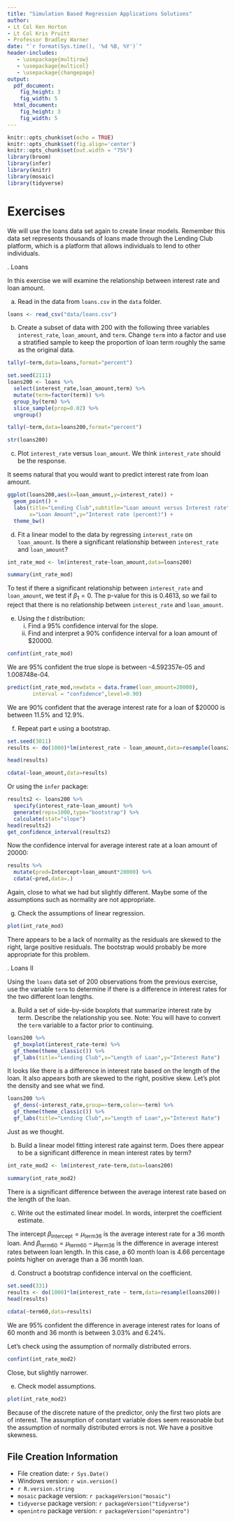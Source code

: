 ```yaml
---
title: "Simulation Based Regression Applications Solutions"
author:
- Lt Col Ken Horton
- Lt Col Kris Pruitt
- Professor Bradley Warner
date: "`r format(Sys.time(), '%d %B, %Y')`"
header-includes:
   - \usepackage{multirow}
   - \usepackage{multicol}
   - \usepackage{changepage}
output: 
  pdf_document:
    fig_height: 3
    fig_width: 5
  html_document:
    fig_height: 3
    fig_width: 5
---
```



```r
knitr::opts_chunk$set(echo = TRUE)
knitr::opts_chunk$set(fig.align='center')
knitr::opts_chunk$set(out.width = "75%")
library(broom)
library(infer)
library(knitr)
library(mosaic)
library(tidyverse)
```

# Exercises

We will use the loans data set again to create linear models. Remember this data set represents thousands of loans made through the Lending Club platform, which is a platform that allows individuals to lend to other individuals.

\indent 1. Loans  

In this exercise we will examine the relationship between interest rate and loan amount.  

a. Read in the data from `loans.csv` in the `data` folder.  

```r
loans <- read_csv("data/loans.csv")
```



b. Create a subset of data with 200 with the following three variables `interest_rate`, `loan_amount`, and `term`. Change `term` into a factor and use a stratified sample to keep the proportion of loan term roughly the same as the original data. 

```r
tally(~term,data=loans,format="percent")
```



```r
set.seed(2111)
loans200 <- loans %>%
  select(interest_rate,loan_amount,term) %>%
  mutate(term=factor(term)) %>%
  group_by(term) %>%
  slice_sample(prop=0.02) %>%
  ungroup()
```  

```r
tally(~term,data=loans200,format="percent")
```
```r
str(loans200)
```

c. Plot `interest_rate` versus `loan_amount`. We think `interest_rate` should be the response.  

It seems natural that you would want to predict interest rate from loan amount.  

```r
ggplot(loans200,aes(x=loan_amount,y=interest_rate)) +
  geom_point() +
  labs(title="Lending Club",subtitle="Loan amount versus Interest rate",
       x="Loan Amount",y="Interest rate (percent)") +
  theme_bw()
```

d. Fit a linear model to the data by regressing `interest_rate` on `loan_amount`. Is there a significant relationship between `interest_rate` and `loan_amount`?


```r
int_rate_mod <- lm(interest_rate~loan_amount,data=loans200)
```


```r
summary(int_rate_mod)
```

To test if there a significant relationship between `interest_rate` and `loan_amount`, we test if $\beta_1 = 0$. The p-value for this is 0.4613, so we fail to reject that there is no relationship between `interest_rate` and `loan_amount`.

e. Using the $t$ distribution:  
   i. Find a 95% confidence interval for the slope.  
   ii. Find and interpret a 90% confidence interval for a loan amount of $20000. 
   
```r
confint(int_rate_mod)
```
We are 95\% confident the true slope is between -4.592357e-05 and 1.008748e-04.  


```r
predict(int_rate_mod,newdata = data.frame(loan_amount=20000),
        interval = "confidence",level=0.90)
```
We are 90\% confident that the average interest rate for a loan of $20000 is between 11.5\% and 12.9\%.
   
f. Repeat part e using a bootstrap.  

```r
set.seed(3011)
results <- do(1000)*lm(interest_rate ~ loan_amount,data=resample(loans200))
```

```r
head(results)
```

```r
cdata(~loan_amount,data=results)
```

Or using the `infer` package:

```r
results2 <- loans200 %>%
  specify(interest_rate~loan_amount) %>%
  generate(reps=1000,type="bootstrap") %>%
  calculate(stat="slope")
head(results2)
get_confidence_interval(results2)
```

Now the confidence interval for average interest rate at a loan amount of 20000:

```r
results %>%
  mutate(pred=Intercept+loan_amount*20000) %>%
  cdata(~pred,data=.)
```

Again, close to what we had but slightly different. Maybe some of the assumptions such as normality are not appropriate.  


g. Check the assumptions of linear regression.

```r
plot(int_rate_mod)
```

There appears to be a lack of normality as the residuals are skewed to the right, large positive residuals. The bootstrap would probably be more appropriate for this problem.

\indent 2. Loans II

Using the `loans` data set of 200 observations from the previous exercise, use the variable `term` to determine if there is a difference in interest rates for the two different loan lengths.

a. Build a set of side-by-side boxplots that summarize interest rate by term. Describe the relationship you see. Note: You will have to convert the `term` variable to a factor prior to continuing.  

```r
loans200 %>%
  gf_boxplot(interest_rate~term) %>%
  gf_theme(theme_classic()) %>%
  gf_labs(title="Lending Club",x="Length of Loan",y="Interest Rate")
```

It looks like there is a difference in interest rate based on the length of the loan. It also appears both are skewed to the right, positive skew. Let's plot the density and see what we find.

```r
loans200 %>%
  gf_dens(~interest_rate,group=~term,color=~term) %>%
  gf_theme(theme_classic()) %>%
  gf_labs(title="Lending Club",x="Length of Loan",y="Interest Rate")
```
Just as we thought.

b. Build a linear model fitting interest rate against term. Does there appear to be a significant difference in mean interest rates by term?  

```r
int_rate_mod2 <- lm(interest_rate~term,data=loans200)
```


```r
summary(int_rate_mod2)
```

There is a significant difference between the average interest rate based on the length of the loan.

c. Write out the estimated linear model. In words, interpret the coefficient estimate.   

The intercept $\beta_\text{Intercept} = \mu_\text{term36}$ is the average interest rate for a 36 month loan. And $\beta_\text{term60} = \mu_\text{term60} - \mu_\text{term36}$ is the difference in average interest rates between loan length. In this case, a 60 month loan is 4.66 percentage points higher on average than a 36 month loan.

d. Construct a bootstrap confidence interval on the coefficient.  


```r
set.seed(331)
results <- do(1000)*lm(interest_rate ~ term,data=resample(loans200))
head(results)
```

```r
cdata(~term60,data=results)
```
We are 95\% confident the difference in average interest rates for loans of 60 month and 36 month is between 3.03\% and 6.24\%. 

Let's check using the assumption of normally distributed errors.  


```r
confint(int_rate_mod2)
```
Close, but slightly narrower.

e. Check model assumptions.  


```r
plot(int_rate_mod2)
```

Because of the discrete nature of the predictor, only the first two plots are of interest. The assumption of constant variable does seem reasonable but the assumption of normally distributed errors is not. We have a positive skewness.


## File Creation Information 

  * File creation date: `r Sys.Date()`
  * Windows version: `r win.version()`
  * `r R.version.string`
  * `mosaic` package version: `r packageVersion("mosaic")`
  * `tidyverse` package version: `r packageVersion("tidyverse")`
  * `openintro` package version: `r packageVersion("openintro")`

 




